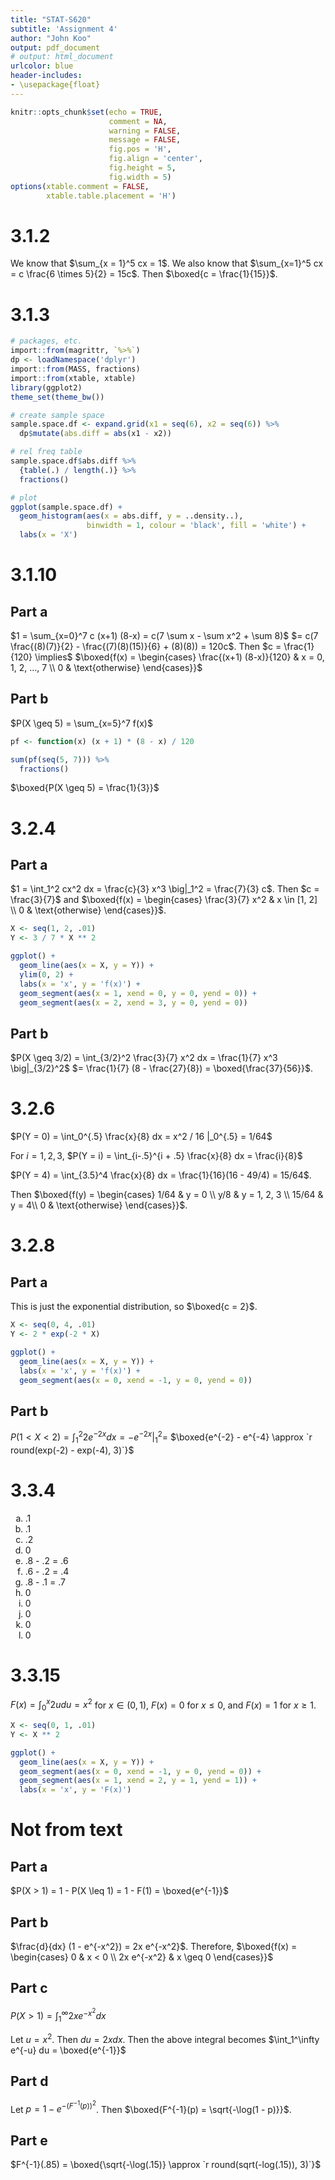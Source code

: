 ```yaml
---
title: "STAT-S620"
subtitle: 'Assignment 4'
author: "John Koo"
output: pdf_document
# output: html_document
urlcolor: blue
header-includes:
- \usepackage{float}
---
```


```r
knitr::opts_chunk$set(echo = TRUE, 
                      comment = NA, 
                      warning = FALSE, 
                      message = FALSE, 
                      fig.pos = 'H', 
                      fig.align = 'center', 
                      fig.height = 5, 
                      fig.width = 5)
options(xtable.comment = FALSE, 
        xtable.table.placement = 'H')
```

# 3.1.2

We know that $\sum_{x = 1}^5 cx = 1$. We also know that 
$\sum_{x=1}^5 cx = c \frac{6 \times 5}{2} = 15c$. Then 
$\boxed{c = \frac{1}{15}}$.

# 3.1.3

```r
# packages, etc.
import::from(magrittr, `%>%`)
dp <- loadNamespace('dplyr')
import::from(MASS, fractions)
import::from(xtable, xtable)
library(ggplot2)
theme_set(theme_bw())

# create sample space
sample.space.df <- expand.grid(x1 = seq(6), x2 = seq(6)) %>% 
  dp$mutate(abs.diff = abs(x1 - x2))

# rel freq table
sample.space.df$abs.diff %>% 
  {table(.) / length(.)} %>% 
  fractions()

# plot
ggplot(sample.space.df) + 
  geom_histogram(aes(x = abs.diff, y = ..density..), 
                 binwidth = 1, colour = 'black', fill = 'white') + 
  labs(x = 'X')
```

# 3.1.10

## Part a

$1 = \sum_{x=0}^7 c (x+1) (8-x) = c(7 \sum x - \sum x^2 + \sum 8)$
$= c(7 \frac{(8)(7)}{2} - \frac{(7)(8)(15)}{6} + (8)(8)) = 120c$. Then 
$c = \frac{1}{120} \implies$ 
$\boxed{f(x) = \begin{cases} 
  \frac{(x+1) (8-x)}{120} & x = 0, 1, 2, ..., 7 \\
  0 & \text{otherwise}
\end{cases}}$

## Part b

$P(X \geq 5) = \sum_{x=5}^7 f(x)$

```r
pf <- function(x) (x + 1) * (8 - x) / 120

sum(pf(seq(5, 7))) %>% 
  fractions()
```

$\boxed{P(X \geq 5) = \frac{1}{3}}$

# 3.2.4

## Part a

$1 = \int_1^2 cx^2 dx = \frac{c}{3} x^3 \big|_1^2 = \frac{7}{3} c$. Then 
$c = \frac{3}{7}$ and 
$\boxed{f(x) = \begin{cases} 
  \frac{3}{7} x^2 & x \in [1, 2] \\
  0 & \text{otherwise}
\end{cases}}$.

```r
X <- seq(1, 2, .01)
Y <- 3 / 7 * X ** 2

ggplot() + 
  geom_line(aes(x = X, y = Y)) + 
  ylim(0, 2) + 
  labs(x = 'x', y = 'f(x)') + 
  geom_segment(aes(x = 1, xend = 0, y = 0, yend = 0)) + 
  geom_segment(aes(x = 2, xend = 3, y = 0, yend = 0))
```

## Part b

$P(X \geq 3/2) = \int_{3/2}^2 \frac{3}{7} x^2 dx = \frac{1}{7} x^3 \big|_{3/2}^2$
$= \frac{1}{7} (8 - \frac{27}{8}) = \boxed{\frac{37}{56}}$.

# 3.2.6

$P(Y = 0) = \int_0^{.5} \frac{x}{8} dx = x^2 / 16 |_0^{.5} = 1/64$

For $i = 1, 2, 3$, $P(Y = i) = \int_{i-.5}^{i + .5} \frac{x}{8} dx = \frac{i}{8}$

$P(Y = 4) = \int_{3.5}^4 \frac{x}{8} dx = \frac{1}{16}(16 - 49/4) = 15/64$.

Then $\boxed{f(y) = \begin{cases} 
  1/64 & y = 0 \\
  y/8 & y = 1, 2, 3 \\
  15/64 & y = 4\\
  0 & \text{otherwise}
\end{cases}}$.

# 3.2.8

## Part a

This is just the exponential distribution, so $\boxed{c = 2}$.

```r
X <- seq(0, 4, .01)
Y <- 2 * exp(-2 * X)

ggplot() + 
  geom_line(aes(x = X, y = Y)) + 
  labs(x = 'x', y = 'f(x)') + 
  geom_segment(aes(x = 0, xend = -1, y = 0, yend = 0))
```

## Part b

$P(1 < X < 2) = \int_1^2 2 e^{-2x} dx = -e^{-2x} |_1^2 =$ 
$\boxed{e^{-2} - e^{-4} \approx `r round(exp(-2) - exp(-4), 3)`}$

# 3.3.4

a. .1
b. .1 
c. .2
d. 0
e. .8 - .2 = .6
f. .6 - .2 = .4
g. .8 - .1 = .7
h. 0
i. 0
j. 0
k. 0
l. 0

# 3.3.15

$F(x) = \int_0^x 2u du = x^2$ for $x \in (0, 1)$, $F(x) = 0$ for $x \leq 0$, 
and $F(x) = 1$ for $x \geq 1$.

```r
X <- seq(0, 1, .01)
Y <- X ** 2 

ggplot() + 
  geom_line(aes(x = X, y = Y)) + 
  geom_segment(aes(x = 0, xend = -1, y = 0, yend = 0)) + 
  geom_segment(aes(x = 1, xend = 2, y = 1, yend = 1)) + 
  labs(x = 'x', y = 'F(x)')
```

# Not from text

## Part a

$P(X > 1) = 1 - P(X \leq 1) = 1 - F(1) = \boxed{e^{-1}}$

## Part b

$\frac{d}{dx} (1 - e^{-x^2}) = 2x e^{-x^2}$. Therefore, 
$\boxed{f(x) = \begin{cases}
  0 & x < 0 \\
  2x e^{-x^2} & x \geq 0
\end{cases}}$

## Part c

$P(X > 1) = \int_1^\infty 2x e^{-x^2} dx$

Let $u = x^2$. Then $du = 2x dx$. Then the above integral becomes 
$\int_1^\infty e^{-u} du = \boxed{e^{-1}}$

## Part d

Let $p = 1 - e^{-(F^{-1}(p))^2}$. Then $\boxed{F^{-1}(p) = \sqrt{-\log(1 - p)}}$.

## Part e

$F^{-1}(.85) = \boxed{\sqrt{-\log(.15)} \approx `r round(sqrt(-log(.15)), 3)`}$